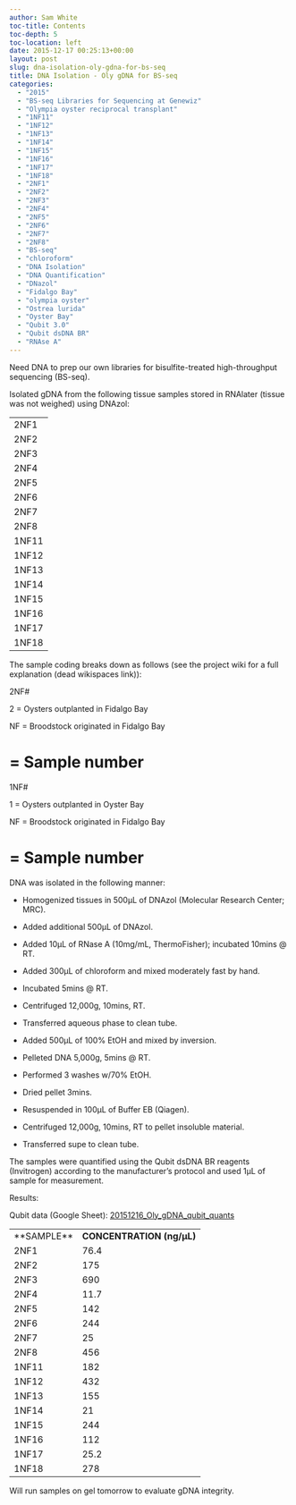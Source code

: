 ```yaml
---
author: Sam White
toc-title: Contents
toc-depth: 5
toc-location: left
date: 2015-12-17 00:25:13+00:00
layout: post
slug: dna-isolation-oly-gdna-for-bs-seq
title: DNA Isolation - Oly gDNA for BS-seq
categories:
  - "2015"
  - "BS-seq Libraries for Sequencing at Genewiz"
  - "Olympia oyster reciprocal transplant"
  - "1NF11"
  - "1NF12"
  - "1NF13"
  - "1NF14"
  - "1NF15"
  - "1NF16"
  - "1NF17"
  - "1NF18"
  - "2NF1"
  - "2NF2"
  - "2NF3"
  - "2NF4"
  - "2NF5"
  - "2NF6"
  - "2NF7"
  - "2NF8"
  - "BS-seq"
  - "chloroform"
  - "DNA Isolation"
  - "DNA Quantification"
  - "DNazol"
  - "Fidalgo Bay"
  - "olympia oyster"
  - "Ostrea lurida"
  - "Oyster Bay"
  - "Qubit 3.0"
  - "Qubit dsDNA BR"
  - "RNAse A"
---
```


Need DNA to prep our own libraries for bisulfite-treated high-throughput sequencing (BS-seq).

Isolated gDNA from the following tissue samples stored in RNAlater (tissue was not weighed) using DNAzol:

<table cellpadding="0" cellspacing="0" border="0" dir="ltr" > 
<tbody >
<tr >

<td data-sheets-value="[null,2,"2NF1"]" >2NF1
</td>
</tr>
<tr >

<td data-sheets-value="[null,2,"2NF2"]" >2NF2
</td>
</tr>
<tr >

<td data-sheets-value="[null,2,"2NF3"]" >2NF3
</td>
</tr>
<tr >

<td data-sheets-value="[null,2,"2NF4"]" >2NF4
</td>
</tr>
<tr >

<td data-sheets-value="[null,2,"2NF5"]" >2NF5
</td>
</tr>
<tr >

<td data-sheets-value="[null,2,"2NF6"]" >2NF6
</td>
</tr>
<tr >

<td data-sheets-value="[null,2,"2NF7"]" >2NF7
</td>
</tr>
<tr >

<td data-sheets-value="[null,2,"2NF8"]" >2NF8
</td>
</tr>
<tr >

<td data-sheets-value="[null,2,"1NF11"]" >1NF11
</td>
</tr>
<tr >

<td data-sheets-value="[null,2,"1NF12"]" >1NF12
</td>
</tr>
<tr >

<td data-sheets-value="[null,2,"1NF13"]" >1NF13
</td>
</tr>
<tr >

<td data-sheets-value="[null,2,"1NF14"]" >1NF14
</td>
</tr>
<tr >

<td data-sheets-value="[null,2,"1NF15"]" >1NF15
</td>
</tr>
<tr >

<td data-sheets-value="[null,2,"1NF16"]" >1NF16
</td>
</tr>
<tr >

<td data-sheets-value="[null,2,"1NF17"]" >1NF17
</td>
</tr>
<tr >

<td data-sheets-value="[null,2,"1NF18"]" >1NF18
</td>
</tr>
</tbody>
</table>

The sample coding breaks down as follows (see the project wiki for a full explanation (dead wikispaces link)):

2NF#

2 = Oysters outplanted in Fidalgo Bay

NF = Broodstock originated in Fidalgo Bay

# = Sample number

1NF#

1 = Oysters outplanted in Oyster Bay

NF = Broodstock originated in Fidalgo Bay

# = Sample number



DNA was isolated in the following manner:




    
  * Homogenized tissues in 500μL of DNAzol (Molecular Research Center; MRC).

    
  * Added additional 500μL of DNAzol.

    
  * Added 10μL of RNase A (10mg/mL, ThermoFisher); incubated 10mins @ RT.

    
  * Added 300μL of chloroform and mixed moderately fast by hand.

    
  * Incubated 5mins @ RT.

    
  * Centrifuged 12,000g, 10mins, RT.

    
  * Transferred aqueous phase to clean tube.

    
  * Added 500μL of 100% EtOH and mixed by inversion.

    
  * Pelleted DNA 5,000g, 5mins @ RT.

    
  * Performed 3 washes w/70% EtOH.

    
  * Dried pellet 3mins.

    
  * Resuspended in 100μL of Buffer EB (Qiagen).

    
  * Centrifuged 12,000g, 10mins, RT to pellet insoluble material.

    
  * Transferred supe to clean tube.



The samples were quantified using the Qubit dsDNA BR reagents (Invitrogen) according to the manufacturer’s protocol and used 1μL of sample for measurement.

Results:

Qubit data (Google Sheet): [20151216_Oly_gDNA_qubit_quants](https://docs.google.com/spreadsheets/d/17GXiTjinn8QPMY7tKXsTtUbJimi27hb0NklLS3Zfn48/edit?usp=sharing)

<table cellpadding="0" cellspacing="0" border="0" dir="ltr" > 
<tbody >
<tr >

<td data-sheets-value="[null,2,"2NF1"]" >**SAMPLE**
</td>

<td data-sheets-value="[null,3,null,76.4]" >**CONCENTRATION (ng/μL)**
</td>
</tr>
<tr >

<td data-sheets-value="[null,2,"2NF1"]" >2NF1
</td>

<td data-sheets-value="[null,3,null,76.4]" >76.4
</td>
</tr>
<tr >

<td data-sheets-value="[null,2,"2NF2"]" >2NF2
</td>

<td data-sheets-value="[null,3,null,175]" >175
</td>
</tr>
<tr >

<td data-sheets-value="[null,2,"2NF3"]" >2NF3
</td>

<td data-sheets-value="[null,3,null,690]" >690
</td>
</tr>
<tr >

<td data-sheets-value="[null,2,"2NF4"]" >2NF4
</td>

<td data-sheets-value="[null,3,null,11.7]" >11.7
</td>
</tr>
<tr >

<td data-sheets-value="[null,2,"2NF5"]" >2NF5
</td>

<td data-sheets-value="[null,3,null,142]" >142
</td>
</tr>
<tr >

<td data-sheets-value="[null,2,"2NF6"]" >2NF6
</td>

<td data-sheets-value="[null,3,null,244]" >244
</td>
</tr>
<tr >

<td data-sheets-value="[null,2,"2NF7"]" >2NF7
</td>

<td data-sheets-value="[null,3,null,25]" >25
</td>
</tr>
<tr >

<td data-sheets-value="[null,2,"2NF8"]" >2NF8
</td>

<td data-sheets-value="[null,3,null,456]" >456
</td>
</tr>
<tr >

<td data-sheets-value="[null,2,"1NF11"]" >1NF11
</td>

<td data-sheets-value="[null,3,null,182]" >182
</td>
</tr>
<tr >

<td data-sheets-value="[null,2,"1NF12"]" >1NF12
</td>

<td data-sheets-value="[null,3,null,432]" >432
</td>
</tr>
<tr >

<td data-sheets-value="[null,2,"1NF13"]" >1NF13
</td>

<td data-sheets-value="[null,3,null,155]" >155
</td>
</tr>
<tr >

<td data-sheets-value="[null,2,"1NF14"]" >1NF14
</td>

<td data-sheets-value="[null,3,null,21]" >21
</td>
</tr>
<tr >

<td data-sheets-value="[null,2,"1NF15"]" >1NF15
</td>

<td data-sheets-value="[null,3,null,244]" >244
</td>
</tr>
<tr >

<td data-sheets-value="[null,2,"1NF16"]" >1NF16
</td>

<td data-sheets-value="[null,3,null,112]" >112
</td>
</tr>
<tr >

<td data-sheets-value="[null,2,"1NF17"]" >1NF17
</td>

<td data-sheets-value="[null,3,null,25.2]" >25.2
</td>
</tr>
<tr >

<td data-sheets-value="[null,2,"1NF18"]" >1NF18
</td>

<td data-sheets-value="[null,3,null,278]" >278
</td>
</tr>
</tbody>
</table>



Will run samples on gel tomorrow to evaluate gDNA integrity.
